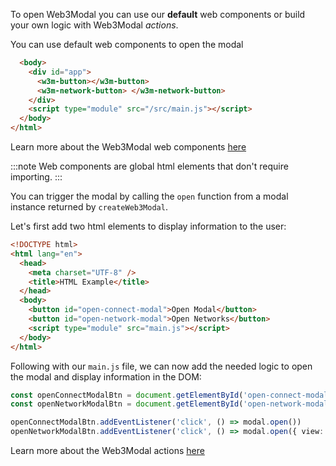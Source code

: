 

To open Web3Modal you can use our **default** web components or build your own logic with Web3Modal *actions*.

<Tabs>
<TabItem value="components" label="Components">

You can use default web components to open the modal

```html
  <body>
    <div id="app">
      <w3m-button></w3m-button>
      <w3m-network-button> </w3m-network-button>
    </div>
    <script type="module" src="/src/main.js"></script>
  </body>
</html>
```

Learn more about the Web3Modal web components [here](../../components.mdx)

:::note
Web components are global html elements that don't require importing.
:::

</TabItem>
<TabItem value="actions" label="actions">

You can trigger the modal by calling the `open` function from a modal instance returned by `createWeb3Modal`.

Let's first add two html elements to display information to the user:

```html
<!DOCTYPE html>
<html lang="en">
  <head>
    <meta charset="UTF-8" />
    <title>HTML Example</title>
  </head>
  <body>
    <button id="open-connect-modal">Open Modal</button>
    <button id="open-network-modal">Open Networks</button>
    <script type="module" src="main.js"></script>
  </body>
</html>
```

Following with our `main.js` file, we can now add the needed logic to open the modal and display information in the DOM:

```ts
const openConnectModalBtn = document.getElementById('open-connect-modal')
const openNetworkModalBtn = document.getElementById('open-network-modal')

openConnectModalBtn.addEventListener('click', () => modal.open())
openNetworkModalBtn.addEventListener('click', () => modal.open({ view: 'Networks' }))
```

Learn more about the Web3Modal actions [here](../../actions.mdx)

</TabItem>
</Tabs>